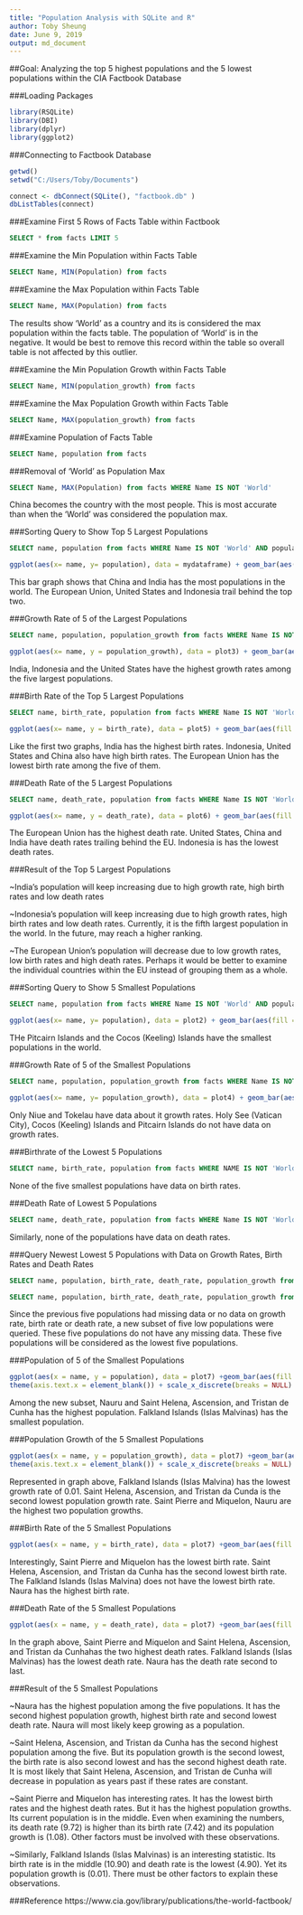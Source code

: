 ---
title: "Population Analysis with SQLite and R"
author: Toby Sheung
date: June 9, 2019
output: md_document
---

##Goal: Analyzing the top 5 highest populations and the 5 lowest populations within the CIA Factbook Database 

###Loading Packages 
```{r}
library(RSQLite)
library(DBI)
library(dplyr)
library(ggplot2)
```

###Connecting to Factbook Database 
```{r}
getwd()
setwd("C:/Users/Toby/Documents")

connect <- dbConnect(SQLite(), "factbook.db" )
dbListTables(connect)
```


###Examine First 5 Rows of Facts Table within Factbook

```{sql, connection = connect}
SELECT * from facts LIMIT 5
```

###Examine the Min Population within Facts Table 
```{sql, connection = connect}
SELECT Name, MIN(Population) from facts
```

###Examine the Max Population within Facts Table
```{sql, connection = connect}
SELECT Name, MAX(Population) from facts
```
The results show 'World' as a country and its is considered the max population within the facts table. The population of 'World' is in the negative. It would be best to remove this record within the table so overall table is not affected by this outlier.  


###Examine the Min Population Growth within Facts Table
```{sql, connection = connect}
SELECT Name, MIN(population_growth) from facts
```

###Examine the Max Population Growth within Facts Table
```{sql, connection = connect}
SELECT Name, MAX(population_growth) from facts
```

###Examine Population of Facts Table
```{sql, connection = connect}
SELECT Name, population from facts
```

###Removal of 'World' as Population Max
```{sql, connection = connect}
SELECT Name, MAX(Population) from facts WHERE Name IS NOT 'World'
```
China becomes the country with the most people. This is most accurate than when the 'World' was considered the population max. 


###Sorting Query to Show Top 5 Largest Populations
```{sql, connection = connect, output.var = "mydataframe"}
SELECT name, population from facts WHERE Name IS NOT 'World' AND population != 0 ORDER BY population DESC LIMIT 5

```

```{r}
ggplot(aes(x= name, y= population), data = mydataframe) + geom_bar(aes(fill = name),stat = 'identity') + ggtitle("Top 5 Countries' Populations of the World") + xlab("Highest Populated Countries") + ylab("Population Number") + scale_fill_discrete(name = "Countries")
```

This bar graph shows that China and India has the most populations in the world. The European Union, United States and Indonesia trail behind the top two.

###Growth Rate of 5 of the Largest Populations
```{sql, connection = connect, output.var = "plot3"}
SELECT name, population, population_growth from facts WHERE Name IS NOT 'World' AND population != 0 ORDER BY population DESC LIMIT 5
```

```{r}
ggplot(aes(x= name, y = population_growth), data = plot3) + geom_bar(aes(fill = name), stat = 'identity') + ggtitle("Top 5 Growth Rates") + xlab("Highest Populated Countries") + ylab("Population Growth Rate") + scale_fill_discrete(name = "Countries")
```

India, Indonesia and the United States have the highest growth rates among the five largest populations. 

###Birth Rate of the Top 5 Largest Populations 
```{sql, connection = connect, output.var = "plot5"}
SELECT name, birth_rate, population from facts WHERE Name IS NOT 'World' AND population != 0 ORDER BY population DESC LIMIT 5
```

```{r}
ggplot(aes(x= name, y = birth_rate), data = plot5) + geom_bar(aes(fill = name), stat = 'identity') + ggtitle("Birth Rate of Countries") + xlab("Highest Populated Countries") + ylab("Birth Rate") + scale_fill_discrete(name = "Countries")
```

Like the first two graphs, India has the highest birth rates. Indonesia, United States and China also have high birth rates. The European Union has the lowest birth rate among the five of them. 

###Death Rate of the 5 Largest Populations
```{sql, connection = connect, output.var = "plot6"}
SELECT name, death_rate, population from facts WHERE Name IS NOT 'World' AND population != 0 ORDER BY population DESC LIMIT 5
```

```{r}
ggplot(aes(x= name, y = death_rate), data = plot6) + geom_bar(aes(fill = name), stat = 'identity') + ggtitle("Death Rate of Countries") + xlab("Highest Populated Countries") + ylab("Death Rate") + scale_fill_discrete(name = "Countries")
```

The European Union has the highest death rate. United States, China and India have death rates trailing behind the EU. Indonesia is has the lowest death rates.  

###Result of the Top 5 Largest Populations

~India's population will keep increasing due to high growth rate, high birth rates and low death rates

~Indonesia's population will keep increasing due to high growth rates, high birth rates and low death rates. Currently, it is the fifth largest population in the world. In the future, may reach a higher ranking.  

~The European Union's population will decrease due to low growth rates, low birth rates and high death rates. Perhaps it would be better to examine the individual countries within the EU instead of grouping them as a whole. 



###Sorting Query to Show 5 Smallest Populations
```{sql, connection = connect, output.var = "plot2"}
SELECT name, population from facts WHERE Name IS NOT 'World' AND population != 0 ORDER BY population LIMIT 5
```

```{r}
ggplot(aes(x= name, y= population), data = plot2) + geom_bar(aes(fill = name), stat = 'identity') + ggtitle("Lowest 5 Countries' Population of the World") + xlab("Lowest Populated Countries") + ylab("Population Number") + theme(axis.text.x = element_blank()) + scale_x_discrete(breaks=NULL) + scale_fill_discrete(name = "Countries")
```

THe Pitcairn Islands and the Cocos (Keeling) Islands have the smallest populations in the world. 

###Growth Rate of 5 of the Smallest Populations
```{sql, connection = connect, output.var = "plot4"}
SELECT name, population, population_growth from facts WHERE Name IS NOT 'World' AND population != 0 ORDER BY population LIMIT 5
```

```{r}
ggplot(aes(x= name, y= population_growth), data = plot4) + geom_bar(aes(fill = name), stat = 'identity') + ggtitle("Lowest 5 Growth Rates") + xlab("Lowest Populated Countries") + ylab("Population Growth Rate") + theme(axis.text.x = element_blank()) + scale_x_discrete(breaks=NULL) + scale_fill_discrete(name = "Countries")
```

Only Niue and Tokelau have data about it growth rates. Holy See (Vatican City), Cocos (Keeling) Islands and Pitcairn Islands do not have data on growth rates. 

###Birthrate of the Lowest 5 Populations
```{sql, connection = connect}
SELECT name, birth_rate, population from facts WHERE NAME IS NOT 'World' AND population != 0 ORDER BY population LIMIT 5
```

None of the five smallest populations have data on birth rates. 

###Death Rate of Lowest 5 Populations 
```{sql, connection = connect}
SELECT name, death_rate, population from facts WHERE Name IS NOT 'World' AND population != 0 ORDER BY population LIMIT 5
```

Similarly, none of the populations have data on death rates. 

###Query Newest Lowest 5 Populations with Data on Growth Rates, Birth Rates and Death Rates 
```{sql, connection = connect}
SELECT name, population, birth_rate, death_rate, population_growth from facts WHERE Name IS NOT 'World' AND population != 0 AND birth_rate != 'NA' AND death_Rate != 'NA' AND population_growth != 'NA'ORDER BY population LIMIT 5
```

```{sql, connection= connect, output.var = "plot7"}
SELECT name, population, birth_rate, death_rate, population_growth from facts WHERE Name IS NOT 'World' AND population != 0 AND birth_rate != 'NA' AND death_Rate != 'NA' AND population_growth != 'NA'ORDER BY population LIMIT 5
```

Since the previous five populations had missing data or no data on growth rate, birth rate or death rate, a new subset of five low populations were queried. These five populations do not have any missing data. These five populations will be considered as the lowest five populations.  

###Population of 5 of the Smallest Populations 
```{r}
ggplot(aes(x = name, y = population), data = plot7) +geom_bar(aes(fill = name), stat = 'identity') +ggtitle("New Lowest 5 Populations") + xlab("Lowest Populated Countries") + ylab("Population Number") +
theme(axis.text.x = element_blank()) + scale_x_discrete(breaks = NULL) + scale_fill_discrete(name = "Countries")
```

Among the new subset, Nauru and Saint Helena, Ascension, and Tristan de Cunha has the highest population. Falkland Islands (Islas Malvinas) has the smallest population. 

###Population Growth of the 5 Smallest Populations
```{r}
ggplot(aes(x = name, y = population_growth), data = plot7) +geom_bar(aes(fill = name),stat = 'identity') +ggtitle("New Population Growth") + xlab("Lowest Populated Countries") + ylab("Population Growth Rate") +
theme(axis.text.x = element_blank()) + scale_x_discrete(breaks = NULL) + scale_fill_discrete(name = "Countries")   
```

Represented in graph above, Falkland Islands (Islas Malvina) has the lowest growth rate of 0.01. Saint Helena, Ascension, and Tristan da Cunda is the second lowest population growth rate. Saint Pierre and Miquelon, Nauru are the highest two population growths. 

###Birth Rate of the 5 Smallest Populations
```{r}
ggplot(aes(x = name, y = birth_rate), data = plot7) +geom_bar(aes(fill = name),stat = 'identity') + ggtitle("Birth Rate of Lowest 5 Countries") + xlab("Lowest Populated Countries") + ylab("Birth Rate") + theme(axis.text.x = element_blank()) + scale_x_discrete(breaks=NULL) + scale_fill_discrete(name = "Countries")
```

Interestingly, Saint Pierre and Miquelon has the lowest birth rate. Saint Helena, Ascension, and Tristan da Cunha has the second lowest birth rate. The Falkland Islands (Islas Malvina) does not have the lowest birth rate. Naura has the highest birth rate.  

###Death Rate of the 5 Smallest Populations
```{r}
ggplot(aes(x = name, y = death_rate), data = plot7) +geom_bar(aes(fill = name),stat = 'identity') +ggtitle("New Lowest 5 Death Rates") + xlab("Lowest Populated Countries") + ylab("Death Rate") + theme(axis.text.x = element_blank()) + scale_x_discrete(breaks=NULL) + scale_fill_discrete(name = "Countries")
```

In the graph above, Saint Pierre and Miquelon and Saint Helena, Ascension, and Tristan da Cunhahas the two highest death rates. Falkland Islands (Islas Malvinas) has the lowest death rate. Naura has the death rate second to last.  

###Result of the 5 Smallest Populations

~Naura has the highest population among the five populations. It has the second highest population growth, highest birth rate and second lowest death rate. Naura will most likely keep growing as a population. 

~Saint Helena, Ascension, and Tristan da Cunha has the second highest population among the five. But its population growth is the second lowest, the birth rate is also second lowest and has the second highest death rate. It is most likely that Saint Helena, Ascension, and Tristan de Cunha will decrease in population as years past if these rates are constant. 

~Saint Pierre and Miquelon has interesting rates. It has the lowest birth rates and the highest death rates. But it has the highest population growths. Its current population is in the middle. Even when examining the numbers, its death rate (9.72) is higher than its birth rate (7.42) and its population growth is (1.08). Other factors must be involved with these observations. 

~Similarly, Falkland Islands (Islas Malvinas) is an interesting statistic. Its birth rate is in the middle (10.90) and death rate is the lowest (4.90). Yet its population growth is (0.01). There must be other factors to explain these observations.  

###Reference
https://www.cia.gov/library/publications/the-world-factbook/

<br>
<br>
<br>
